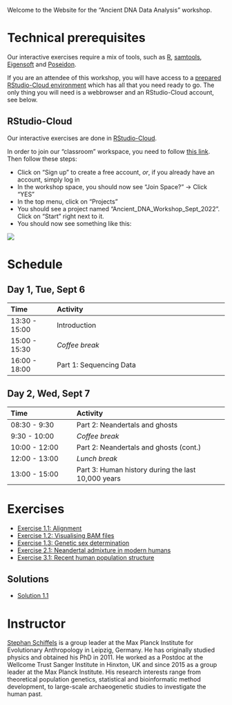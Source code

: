 Welcome to the Website for the "Ancient DNA Data Analysis" workshop.

# Technical prerequisites

Our interactive exercises require a mix of tools, such as [R](), [samtools](), [Eigensoft]() and [Poseidon]().

If you are an attendee of this workshop, you will have access to a [prepared RStudio-Cloud environment](#rstudio-cloud) which has all that you need ready to go. The only thing you will need is a webbrowser and an RStudio-Cloud account, see below. 

## RStudio-Cloud

Our interactive exercises are done in [RStudio-Cloud](https://cloud.rstudio.com). 

In order to join our "classroom" workspace, you need to follow [this link](https://rstudio.cloud/spaces/176275/join?access_code=1NmxCT-MoLxxaM6m0jV5sVLJvol_eTvsEYcwDGeX). Then follow these steps:

- Click on "Sign up" to create a free account, _or_, if you already have an account, simply log in
- In the workshop space, you should now see "Join Space?" -> Click "YES"
- In the top menu, click on "Projects"
- You should see a project named "Ancient_DNA_Workshop_Sept_2022". Click on "Start" right next to it.
- You should now see something like this:

![](website_images/rstudio-cloud-fresh-login.png)

# Schedule

## Day 1, Tue, Sept 6

| Time          | Activity                                              |
|:--------------|:------------------------------------------------------|
| 13:30 - 15:00 | Introduction
| 15:00 - 15:30 | *Coffee break*                                        |
| 16:00 - 18:00 | Part 1: Sequencing Data

## Day 2, Wed, Sept 7

| Time          | Activity                         |
|:--------------|:---------------------------------|
| 08:30 - 9:30 | Part 2: Neandertals and ghosts                     |
| 9:30 - 10:00 | *Coffee break*                   |
| 10:00 - 12:00 | Part 2: Neandertals and ghosts (cont.)                           |
| 12:00 - 13:00 | *Lunch break*                    |
| 13:00 - 15:00 | Part 3: Human history during the last 10,000 years  |

# Exercises

* [Exercise 1.1: Alignment](exercises/exercise_1_1_alignment.qmd)
* [Exercise 1.2: Visualising BAM files](exercises/exercise_1_2_tview.qmd)
* [Exercise 1.3: Genetic sex determination](exercises/exercise_1_3_sex_determination.qmd)
* [Exercise 2.1: Neandertal admixture in modern humans](exercises/exercise_2_1_abba_baba.qmd)
* [Exercise 3.1: Recent human population structure](exercises/exercise_3_1_PCA.qmd)

## Solutions

* [Solution 1.1](exercises/solution_1_1_alignment.qmd)

# Instructor

[Stephan Schiffels](https://www.eva.mpg.de/archaeogenetics/staff/stephan-schiffels) is a group leader at the Max Planck Institute for Evolutionary Anthropology in Leipzig, Germany. He has originally studied physics and obtained his PhD in 2011. He worked as a Postdoc at the Wellcome Trust Sanger Institute in Hinxton, UK and since 2015 as a group leader at the Max Planck Institute. His research interests range from theoretical population genetics, statistical and bioinformatic method development, to large-scale archaeogenetic studies to investigate the human past.